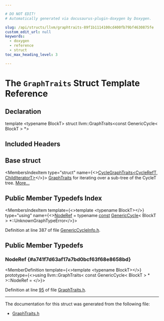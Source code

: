 ```yaml
---

# DO NOT EDIT!
# Automatically generated via docusaurus-plugin-doxygen by Doxygen.

slug: /api/structs/llvm/graphtraits-89f1b1114100cd400fb79bf4630875fe
custom_edit_url: null
keywords:
  - doxygen
  - reference
  - struct
toc_max_heading_level: 3

---
```





# The `GraphTraits` Struct Template Reference

<DoxygenPage pluginConfig={pluginConfig}>



## Declaration

<CodeBlock>template &lt;typename BlockT&gt;
struct llvm::GraphTraits&lt;const GenericCycle&lt; BlockT &gt; &#42;&gt;</CodeBlock>

## Included Headers

<IncludesList>
<IncludesListItem
  filePath="llvm/ADT/GenericCycleInfo.h"
  permalink="/docs/api/files/include/include/llvm/include/llvm/adt/genericcycleinfo-h"
  isLocal="true" />
</IncludesList>

## Base struct

<MembersIndex>

<MembersIndexItem
  type="struct"
  name={<><a href="/docs/api/structs/llvm/cyclegraphtraits">CycleGraphTraits&lt;CycleRefT, ChildIteratorT&gt;</a></>}>
<a href="/docs/api/structs/llvm/graphtraits">GraphTraits</a> for iterating over a sub-tree of the CycleT tree. <a href="/docs/api/structs/llvm/cyclegraphtraits/#details">More...</a>
</MembersIndexItem>

</MembersIndex>

## Public Member Typedefs Index

<MembersIndex>

<MembersIndexItem
  template={<>template &lt;typename BlockT&gt;</>}
  type="using"
  name={<><a href="/docs/api/structs/llvm/graphtraits/#a741f7d63af17a7bd0bcf63f68e8658bd">NodeRef</a> = typename <a href="/docs/api/files/lib/lib/target/lib/target/aarch64/aarch64promoteconstant-cpp/#a90f8350fecae261c25be85d38b451bff">const</a> <a href="/docs/api/classes/llvm/genericcycle">GenericCycle</a>&lt; BlockT &gt; &#42;::UnknownGraphTypeError</>}>
</MembersIndexItem>

</MembersIndex>


Definition at line 387 of file <a href="/docs/api/files/include/include/llvm/include/llvm/adt/genericcycleinfo-h">GenericCycleInfo.h</a>.

<SectionDefinition>

## Public Member Typedefs

### NodeRef {#a741f7d63af17a7bd0bcf63f68e8658bd}

<MemberDefinition
  template={<>template &lt;typename BlockT&gt;</>}
  prototype={<>using llvm::GraphTraits&lt; const GenericCycle&lt; BlockT &gt; &#42; &gt;::NodeRef = </>}>

Definition at line <a href="/docs/api/files/include/include/llvm/include/llvm/adt/graphtraits-h/#l00095">95</a> of file <a href="/docs/api/files/include/include/llvm/include/llvm/adt/graphtraits-h">GraphTraits.h</a>.
</MemberDefinition>

</SectionDefinition>

<hr/>

The documentation for this struct was generated from the following file:

<ul>
<li><a href="/docs/api/files/include/include/llvm/include/llvm/adt/graphtraits-h">GraphTraits.h</a></li>
</ul>

</DoxygenPage>
